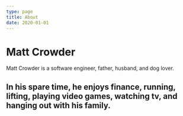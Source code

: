 ```yaml
---
type: page
title: About
date: 2020-01-01
---
```


# Matt Crowder

Matt Crowder is a software engineer, father, husband, and dog lover.

## In his spare time, he enjoys finance, running, lifting, playing video games, watching tv, and hanging out with his family.
